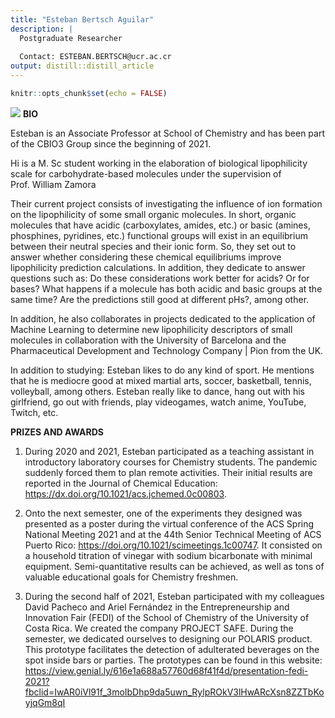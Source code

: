 ```yaml
---
title: "Esteban Bertsch Aguilar"
description: |
  Postgraduate Researcher
  
  Contact: ESTEBAN.BERTSCH@ucr.ac.cr
output: distill::distill_article
---
```


```r
knitr::opts_chunk$set(echo = FALSE)
```
![](eb2.png)
**BIO**

Esteban is an Associate Professor at School of Chemistry and has been part of the CBIO3 Group since the beginning of 2021.

Hi is a M. Sc student working in the elaboration of biological lipophilicity scale for carbohydrate-based molecules under the supervision of Prof. William Zamora

Their current project consists of investigating the influence of ion formation on the lipophilicity of some small organic molecules. In short, organic molecules that have acidic (carboxylates, amides, etc.) or basic (amines, phosphines, pyridines, etc.) functional groups will exist in an equilibrium between their neutral species and their ionic form. So, they set out to answer whether considering these chemical equilibriums improve lipophilicity prediction calculations. In addition, they dedicate to answer questions such as: Do these considerations work better for acids? Or for bases? What happens if a molecule has both acidic and basic groups at the same time? Are the predictions still good at different pHs?, among other.

In addition, he also collaborates in projects dedicated to the application of Machine Learning to determine new lipophilicity descriptors of small molecules in collaboration with the University of Barcelona and the Pharmaceutical Development and Technology Company | Pion from the UK.

In addition to studying: Esteban likes to do any kind of sport. He mentions that he is mediocre good at mixed martial arts, soccer, basketball, tennis, volleyball, among others. Esteban really like to dance, hang out with his girlfriend, go out with friends, play videogames, watch anime, YouTube, Twitch, etc.



**PRIZES AND AWARDS**

1) During 2020 and 2021, Esteban participated as a teaching assistant in introductory laboratory courses for Chemistry students. The pandemic suddenly forced them to plan remote activities. Their initial results are reported in the Journal of Chemical Education: <https://dx.doi.org/10.1021/acs.jchemed.0c00803>.

2) Onto the next semester, one of the experiments they designed was presented as a poster during the virtual conference of the ACS Spring National Meeting 2021 and at the 44th Senior Technical Meeting of ACS Puerto Rico: <https://doi.org/10.1021/scimeetings.1c00747>. It consisted on a household titration of vinegar with sodium bicarbonate with minimal equipment. Semi-quantitative results can be achieved, as well as tons of valuable educational goals for Chemistry freshmen.

3) During the second half of 2021, Esteban participated with my colleagues David Pacheco and Ariel Fernández in the Entrepreneurship and Innovation Fair (FEDI) of the School of Chemistry of the University of Costa Rica. We created the company PROJECT SAFE. During the semester, we dedicated ourselves to designing our POLARIS product. This prototype facilitates the detection of adulterated beverages on the spot inside bars or parties. The prototypes can be found in this website: <https://view.genial.ly/616e1a688a57760d68f41f4d/presentation-fedi-2021?fbclid=IwAR0iVl91f_3moIbDhp9da5uwn_RylpROkV3lHwARcXsn8ZZTbKoyjqGm8qI>
